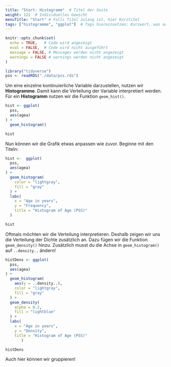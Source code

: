 ```yaml
---
title: "Start: Histogramm"  # Titel der Seite
weight: 121  # Individuelles Gewicht 
menuTitle: "Start" # Falls Titel zulang ist, hier Kurztitel
tags: ["histogramme", "ggplot"]  # Tags hiereinsetzen; Kurzwort, was auf der Seite passsiert
---
```

```r
knitr::opts_chunk$set(
  echo = TRUE,   # Code wird angezeigt
  eval = FALSE,  # Code wird nicht ausgeführt
  message = FALSE, # Messages werden nicht angezeigt
  warnings = FALSE # warnings werden nicht angezeigt
)

library("tidyverse")
pss <- readRDS("./data/pss.rds")
```

Um eine einzelne kontinuierliche Variable darzustellen, nutzen wir **Histogramme**. Damit kann die Verteilung der Variable interpretiert werden. Für ein **Histogramm** nutzen wir die Funktion `geom_hist()`.
```r
hist <- ggplot(
  pss, 
  aes(agea)
) + 
  geom_histogram()  

hist
```

Nun können wir die Grafik etwas anpassen wie zuvor. Beginne mit den Titeln:
```r
hist <-  ggplot(
  pss, 
  aes(agea)
) + 
  geom_histogram(
    color = "lightgray", 
    fill = "gray"
  ) + 
  labs(
    x = "Age in years", 
    y = "Frequency", 
    title = "Histogram of Age (PSS)"
  )

hist
```

Oftmals möchten wir die Verteilung interpretieren. Deshalb zeigen wir uns die Verteilung der Dichte zusätzlich an. Dazu fügen wir die Funktion `geom_density()` hinzu. Zusätzlich musst du die Achse in `geom_histogram()` auf `..density..` ändern!
```r
histDens <- ggplot(
  pss, 
  aes(agea)
) + 
  geom_histogram(
    aes(y = ..density..), 
    color = "lightgray", 
    fill = "gray"
  ) + 
  geom_density(
    alpha = 0.2, 
    fill = "lightblue"
  ) +
  labs(
    x = "Age in years", 
    y = "Density", 
    title = "Histogram of Age (PSS)"
       )

histDens
```

Auch hier können wir gruppieren!
